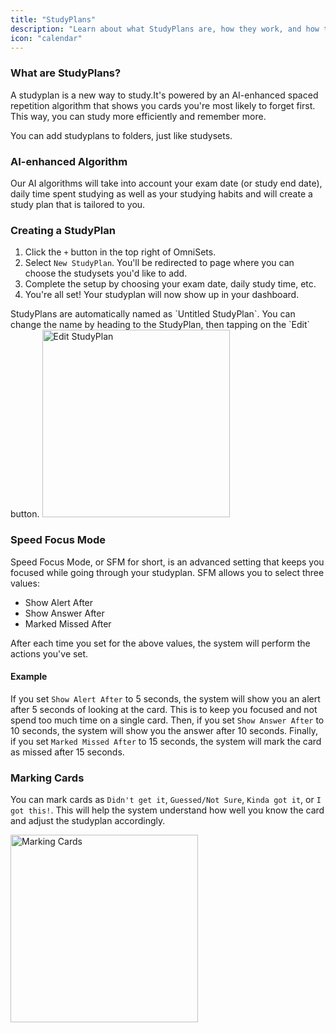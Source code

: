 ```yaml
---
title: "StudyPlans"
description: "Learn about what StudyPlans are, how they work, and how to use them."
icon: "calendar"
---
```


### What are StudyPlans?
A studyplan is a new way to study.It's powered by an AI-enhanced spaced repetition algorithm that shows you cards you're most likely to forget first. This way, you can study more efficiently and remember more.

<Note>
    You can add studyplans to folders, just like studysets.
</Note>

### AI-enhanced Algorithm
Our AI algorithms will take into account your exam date (or study end date), daily time spent studying as well as your studying habits and will create a study plan that is tailored to you.

### Creating a StudyPlan
1. Click the `+` button in the top right of OmniSets.
2. Select `New StudyPlan`. You'll be redirected to page where you can choose the studysets you'd like to add.
3. Complete the setup by choosing your exam date, daily study time, etc.
4. You're all set! Your studyplan will now show up in your dashboard.

<Tip>
    StudyPlans are automatically named as `Untitled StudyPlan`. You can change the name by heading to the StudyPlan, then tapping on the `Edit` button.
    <Frame>
        <img width="300px" src="/images/edit-studyplan.png" alt="Edit StudyPlan" />
    </Frame>
</Tip>

### Speed Focus Mode
Speed Focus Mode, or SFM for short, is an advanced setting that keeps you focused while going through your studyplan. SFM allows you to select three values:
- Show Alert After
- Show Answer After
- Marked Missed After

After each time you set for the above values, the system will perform the actions you've set.

#### Example
If you set `Show Alert After` to 5 seconds, the system will show you an alert after 5 seconds of looking at the card. This is to keep you focused and not spend too much time on a single card. Then, if you set `Show Answer After` to 10 seconds, the system will show you the answer after 10 seconds. Finally, if you set `Marked Missed After` to 15 seconds, the system will mark the card as missed after 15 seconds.

### Marking Cards
You can mark cards as `Didn't get it`, `Guessed/Not Sure`, `Kinda got it`, or `I got this!`. This will help the system understand how well you know the card and adjust the studyplan accordingly.

<Frame>
    <img width="300px" src="/images/gotit-forgotit.png" alt="Marking Cards" />
</Frame>




